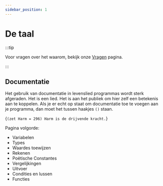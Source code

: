 ```yaml
---
sidebar_position: 1
---
```


# De taal

:::tip

Voor vragen over het waarom, bekijk onze [Vragen](/veel-gestelde-vragen) pagina.

:::

## Documentatie

Het gebruik van documentatie in levenslied programmas wordt sterk afgeraden. Het is een lied. Het is aan het publiek om hier zelf een betekenis aan te koppelen. Als je er echt op staat om documentatie toe te voegen aan je programma, dan moet het tussen haakjes `()` staan.

<Example>{`
(zet Harm = 296)
Harm is de drijvende kracht.
`}</Example>

Pagina volgorde:

- Variabelen
- Types
- Waardes toewijzen
- Rekenen
- Poëtische Constantes
- Vergelijkingen
- Uitvoer
- Condities en lussen
- Functies
